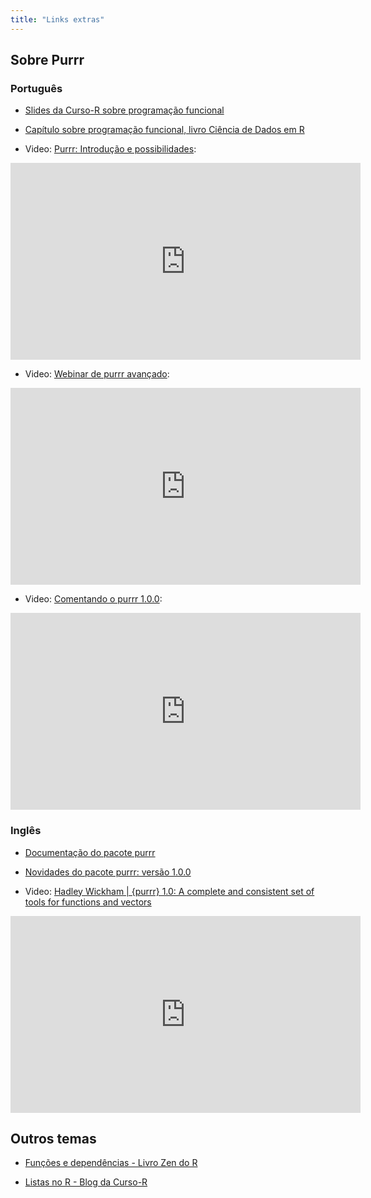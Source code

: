 ```yaml
---
title: "Links extras"
---
```


## Sobre Purrr
### Português

- [Slides da Curso-R sobre programação funcional](https://curso-r.github.io/202303-r4ds-2/materiais/slides/05_funcional.html)

- [Capítulo sobre programação funcional, livro Ciência de Dados em R](https://livro.curso-r.com/10-funcionais.html)


- Video: [Purrr: Introdução e possibilidades](https://www.youtube.com/live/eHbFkEyN3OU?feature=share):

<center><iframe width="560" height="315" src="https://www.youtube.com/embed/eHbFkEyN3OU" title="YouTube video player" frameborder="0" allow="accelerometer; autoplay; clipboard-write; encrypted-media; gyroscope; picture-in-picture; web-share" allowfullscreen></iframe></center>


- Video: [Webinar de purrr avançado](https://www.youtube.com/watch?v=vb1lD9_AFcU):

<center><iframe width="560" height="315" src="https://www.youtube.com/embed/vb1lD9_AFcU" title="YouTube video player" frameborder="0" allow="accelerometer; autoplay; clipboard-write; encrypted-media; gyroscope; picture-in-picture; web-share" allowfullscreen></iframe></center>


- Video: [Comentando o purrr 1.0.0](https://www.youtube.com/watch?v=wsN-w6dZmXY):

<center><iframe width="560" height="315" src="https://www.youtube.com/embed/wsN-w6dZmXY" title="YouTube video player" frameborder="0" allow="accelerometer; autoplay; clipboard-write; encrypted-media; gyroscope; picture-in-picture; web-share" allowfullscreen></iframe></center>





### Inglês

- [Documentação do pacote purrr](https://purrr.tidyverse.org/index.html)

- [Novidades do pacote purrr: versão 1.0.0](https://www.tidyverse.org/blog/2022/12/purrr-1-0-0/)

- Video: [Hadley Wickham | {purrr} 1.0: A complete and consistent set of tools for functions and vectors ](https://www.youtube.com/watch?v=EGAs7zuRutY)

<center><iframe width="560" height="315" src="https://www.youtube.com/embed/EGAs7zuRutY" title="YouTube video player" frameborder="0" allow="accelerometer; autoplay; clipboard-write; encrypted-media; gyroscope; picture-in-picture; web-share" allowfullscreen></iframe></center>


## Outros temas

- [Funções e dependências - Livro Zen do R](https://curso-r.github.io/zen-do-r/funcoes-deps.html)

- [Listas no R - Blog da Curso-R](https://blog.curso-r.com/posts/2023-04-14-indexacao/)